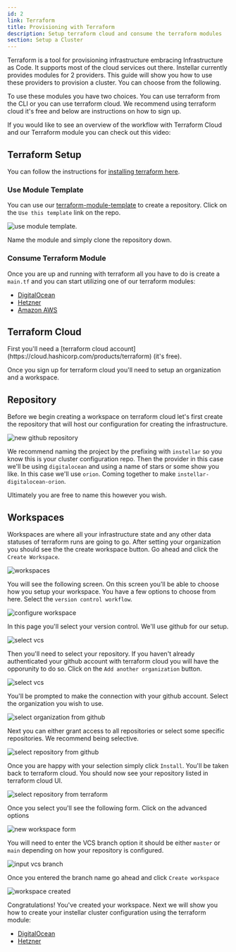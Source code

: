 ```yaml
---
id: 2
link: Terraform
title: Provisioning with Terraform
description: Setup terraform cloud and consume the terraform modules
section: Setup a Cluster
---
```



Terraform is a tool for provisioning infrastructure embracing Infrastructure as Code. It supports most of the cloud services out there. Instellar currently provides modules for 2 providers. This guide will show you how to use these providers to provision a cluster. You can choose from the following.

<QuickLinks>
  <QuickLink title="DigitalOcean" description="Use the digitalocean terraform module to setup a cluster" href="/docs/setup-a-cluster/digitalocean/" icon="/docs/digital-ocean/do-logo.png" />
  <QuickLink title="Hetzner" description="Use the hetzner cloud terraform module to setup a cluster" href="/docs/setup-a-cluster/hetzner/" icon="/docs/hetzner/hetzner-logo.png" />
  <QuickLink title="AWS" description="Use the AWS terraform module to setup a cluster" href="/docs/setup-a-cluster/aws/" icon="/docs/aws/aws-logo.png" />
</QuickLinks>

To use these modules you have two choices. You can use terraform from the CLI or you can use terraform cloud. We recommend using terraform cloud it's free and below are instructions on how to sign up.

If you would like to see an overview of the workflow with Terraform Cloud and our Terraform module you can check out this video:


<YouTube id="x8YNHyzkH60" />

## Terraform Setup

You can follow the instructions for [installing terraform here](https://developer.hashicorp.com/terraform/tutorials/aws-get-started/install-cli). 

### Use Module Template

You can use our [terraform-module-template](https://github.com/upmaru/terraform-module-template) to create a repository. Click on the `Use this template` link on the repo.

![use module template](/docs/github/use-module-template.png).

Name the module and simply clone the repository down.

### Consume Terraform Module

Once you are up and running with terraform all you have to do is create a `main.tf` and you can start utilizing one of our terraform modules:

- [DigitalOcean](/docs/setup-a-cluster/digitalocean/)
- [Hetzner](/docs/setup-a-cluster/hetzner/)
- [Amazon AWS](/docs/setup-a-cluster/aws/)

## Terraform Cloud


<Callout title="Sign up to Terraform Cloud">
First you'll need a [terraform cloud account](https://cloud.hashicorp.com/products/terraform) (it's free).
</Callout>

Once you sign up for terraform cloud you'll need to setup an organization and a workspace.

## Repository

Before we begin creating a workspace on terraform cloud let's first create the repository that will host our configuration for creating the infrastructure.

![new github repository](/docs/github/new-repository.png)

We recommend naming the project by the prefixing with `instellar` so you know this is your cluster configuration repo. Then the provider in this case we'll be using `digitalocean` and using a name of stars or some show you like. In this case we'll use `orion`. Coming together to make `instellar-digitalocean-orion`. 

Ultimately you are free to name this however you wish.

## Workspaces

Workspaces are where all your infrastructure state and any other data statuses of terraform runs are going to go. After setting your organization you should see the the create workspace button. Go ahead and click the `Create Workspace`.

![workspaces](/docs/terraform/create-workspace.png)

You will see the following screen. On this screen you'll be able to choose how you setup your workspace. You have a few options to choose from here. Select the `version control workflow`.

![configure workspace](/docs/terraform/new-workspace.png)

In this page you'll select your version control. We'll use github for our setup.

![select vcs](/docs/terraform/select-vcs.png)

Then you'll need to select your repository. If you haven't already authenticated your github account with terraform cloud you will have the opporunity to do so. Click on the `Add another organization` button.

![select vcs](/docs/terraform/select-repository.png)

You'll be prompted to make the connection with your github account. Select the organization you wish to use.

![select organization from github](/docs/github/select-organization.png)

Next you can either grant access to all repositories or select some specific repositories. We recommend being selective.

![select repository from github](/docs/github/select-repository-for-terraform.png)

Once you are happy with your selection simply click `Install`. You'll be taken back to terraform cloud. You should now see your repository listed in terraform cloud UI.

![select repository from terraform](/docs/terraform/select-repository-from-terraform.png)

Once you select you'll see the following form. Click on the advanced options

![new workspace form](/docs/terraform/new-workspace-form.png)

You will need to enter the VCS branch option it should be either `master` or `main` depending on how your repository is configured.

![input vcs branch](/docs/terraform/vcs-branch.png)

Once you entered the branch name go ahead and click `Create workspace`

![workspace created](/docs/terraform/workspace-created.png)

Congratulations! You've created your workspace. Next we will show you how to create your instellar cluster configuration using the terraform module:

- [DigitalOcean](/docs/setup-a-cluster/digitalocean/)
- [Hetzner](/docs/setup-a-cluster/hetzner/)